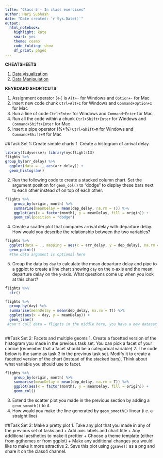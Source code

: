 ```yaml
---
title: "Class 5 - In class exercises"
author: Hari Subhash
date: "Date created: `r Sys.Date()`"
output:
  html_notebook:
    highlight: kate
    smart: yes
    theme: cosmo
    code_folding: show
    df_print: paged
---
```

**CHEATSHEETS**

1. [Data visualization](https://github.com/rstudio/cheatsheets/blob/master/data-visualization-2.1.pdf)
2. [Data Manipulation](https://github.com/rstudio/cheatsheets/blob/master/data-transformation.pdf)

**KEYBOARD SHORTCUTS**:

1. Assignment operator (<-) is `Alt+-` for Windows and `Option+-` for Mac
2. Insert new code chunk `Ctrl+Alt+I` for Windows and `Command+Option+I` for Mac
3. Run a line of code `Ctrl+Enter` for Windows and `Command+Enter` for Mac
4. Run all the code within a chunk `Ctrl+Shift+Enter` for Windows and `Command+Shift+Enter` for Mac
5. Insert a pipe operator (%>%) `Ctrl+Shift+M` for Windows and `Command+Shift+M` for Mac


##Task Set 1: Create simple charts
1. Create a histogram of arrival delay.

```r
library(tidyverse); library(nycflights13)
flights %>% 
group_by(arr_delay) %>% 
  ggplot(data = ., aes(arr_delay)) +
  geom_histogram()

```


2. Run the following code to create a stacked column chart. Set the argument position for `geom_col()` to "dodge" to display these bars next to each other instead of on top of each other.
```r
flights %>% 
    group_by(origin, month) %>% 
    summarise(meanDelay = mean(dep_delay, na.rm = T)) %>% 
    ggplot(aes(x = factor(month), y = meanDelay, fill = origin)) +
    geom_col(position = "dodge")
```
4. Create a scatter plot that compares arrival delay with departure delay. How would you describe the relationship between the two variables?
```r
flights %>% 
  ggplot(data = ., mapping = aes(x = arr_delay, y = dep_delay), na.rm = T) +
  geom_point()
  #the data argument is optional here
```



5. Group the data by `day` to calculate the mean departure delay and pipe to a ggplot to create a line chart showing `day` on the x-axis and the mean departure delay on the y-axis. What questions come up when you look at this chart?


```r
flights %>% 
  str()
```


```r
flights %>% 
  group_by(day) %>% 
  summarise(meanDelay = mean(dep_delay, na.rm = T)) %>% 
  ggplot(aes(x = day, y = meanDelay)) +
  geom_line()
 #can't call data = flights in the middle here, you have a new dataset
  
```



##Task Set 2: Facets and multiple geoms
1. Create a facetted version of the histogram you made in the previous task set. You can pick a facet of your choice (remember that a facet should be a categorical variable)
2. The code below is the same as task 3 in the previous task set. Modify it to create a facetted version of the chart (instead of the stacked bars). Think about what variable you should use to facet. 
```r
flights %>% 
    group_by(origin, month) %>% 
    summarise(meanDelay = mean(dep_delay, na.rm = T)) %>% 
    ggplot(aes(x = factor(month), y = meanDelay, fill = origin)) +
    geom_col() 
```

3. Extend the scatter plot you made in the previous section by adding a `geom_smooth()` to it.
4. How would you make the line generated by `geom_smooth()` linear (i.e. a straight line)

##Task Set 3: Make a pretty plot
1. Take any plot that you made in any of the previous set of tasks and
    + Add axis labels and chart title
    + Any additional aesthetics to make it prettier
    + Choose a theme template (either from ggthemes or from ggplot)
    + Make any additional changes you would like to make it more attractive
2. Save this plot using `ggsave()` as a png and share it on the class4 channel.






